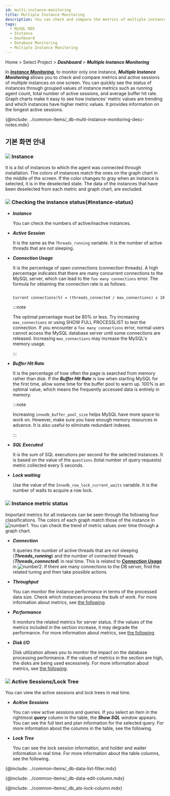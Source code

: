 ```yaml
---
id: multi-instance-monitoring
title: Multiple Instance Monitoring
description: You can check and compare the metrics of multiple instances on a screen.
tags:
  - MySQL RDS
  - Instance
  - Dashboard
  - Database Monitoring
  - Multiple Instance Monitoring
---
```



Home > Select Project > **_Dashboard_** > **_Multiple Instance Monitoring_**

In **_[Instance Monitoring](instance-monitoring)_**, to monitor only one instance, **_Multiple Instance Monitoring_** allows you to check and compare metrics and active sessions of multiple instances on one screen. You can quickly see the status of instances through grouped values of instance metrics such as running agent count, total number of active sessions, and average buffer hit rate. Graph charts make it easy to see how instances' metric values are trending and which instances have higher metric values. It provides information on the longest active sessions.

{@include: ../common-items/_db-multi-instance-monitoring-desc-notes.mdx}

## 기본 화면 안내

<ProdImg img='db-multi-instance.png' desc='멀티 인스턴스 모니터링' />

### ![](/img/number-01.png) Instance

It is a list of instances to which the agent was connected through installation. The colors of instances match the ones on the graph chart in the middle of the screen. If the color changes to gray when an instance is selected, it is in the deselected state. The data of the instances that have been deselected from each metric and graph chart, are excluded.

### ![](/img/number-02.png) Checking the instance status{#instance-status}

-   **_Instance_**

    You can check the numbers of active/inactive instances.

-   **_Active Session_**

    It is the same as the `Threads_running` variable. It is the number of active threads that are not sleeping.

-   **_Connection Usage_**

    It is the percentage of open connections (connection threads). A high percentage indicates that there are many concurrent connections to the MySQL server, which can lead to the `Too many connections` error. The formula for obtaining the connection rate is as follows.

    ```txt

    Current connections(%) = (threads_connected / max_connections) x 100

    ```

    :::note

    The optimal percentage must be 80% or less. Try increasing `max_connections` or using SHOW FULL PROCESSLIST to test the connection. If you encounter a `Too many connections` error, normal users cannot access the MySQL database server until some connections are released. Increasing `max_connections` may increase the MySQL's memory usage.

    :::

-   **_Buffer Hit Rate_**

    It is the percentage of how often the page is searched from memory rather than disk. If the **_Buffer Hit Rate_** is low when starting MySQL for the first time, allow some time for the buffer pool to warm up. 100% is an optimal value, which means the frequently accessed data is entirely in memory.

    :::note

    Increasing `innodb_buffer_pool_size` helps MySQL have more space to work on. However, make sure you have enough memory resources in advance. It is also useful to eliminate redundant indexes.

    :::

-   **_SQL Executed_**

    It is the sum of SQL executions per second for the selected instances. It is based on the value of the `questions` (total number of query requests) metric collected every 5 seconds.

-   **_Lock waiting_**

    Use the value of the `Innodb_row_lock_current_waits` variable. It is the number of waits to acquire a row lock.

### ![](/img/number-03.png) Instance metric status

Important metrics for all instances can be seen through the following four classifications. The colors of each graph match those of the instance in ![number1](/img/number-01.png). You can check the trend of metric values over time through a graph chart.

-   **_Connection_**

    It queries the number of active threads that are not sleeping (**_Threads_running_**) and the number of connected threads (**_Threads_connected_**) in real time. This is related to **_[Connection Usage](#instance-status)_** in ![number2](/img/number-02.png). If there are many connections to the DB server, find the related tuning and then take possible actions.

-   **_Throughput_**

    You can monitor the instance performance in terms of the processed data size. Check which instances process the bulk of work. For more information about metrics, see [the following](metrics-data-list).

-   **_Performance_**

    It monitors the related metrics for server status. If the values of the metrics included in the section increase, it may degrade the performance. For more information about metrics, see [the following](metrics-data-list).

-   **_Disk I/O_**

    Disk utilization allows you to monitor the impact on the database processing performance. If the values of metrics in the section are high, the disks are being used excessively. For more information about metrics, see [the following](metrics-data-list).

### ![](/img/number-04.png) Active Sessions/Lock Tree

You can view the active sessions and lock trees in real time.

-   **_Acitive Sessions_** 

    You can view active sessions and queries. If you select an item in the rightmost **_query_** column in the table, the **_Show SQL_** window appears. You can see the full text and plan information for the selected query. For more information about the columns in the table, see the following.

-   **_Lock Tree_**

    You can see the lock session information, and holder and waiter information in real time. For more information about the table columns, see the following.

{@include: ../common-items/_db-data-list-filter.mdx}

{@include: ../common-items/_db-data-edit-column.mdx}

{@include: ../common-items/_db_ats-lock-column.mdx}  
